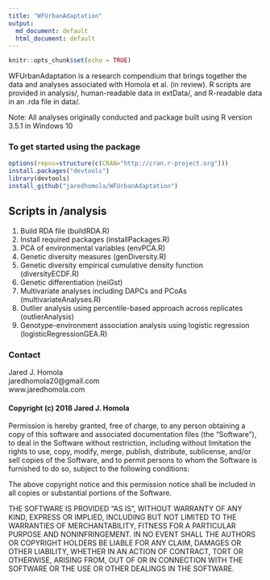 ```yaml
---
title: "WFUrbanAdaptation"
output:
  md_document: default
  html_document: default
---
```


```r
knitr::opts_chunk$set(echo = TRUE)
```


WFUrbanAdaptation is a research compendium that brings together the data and analyses associated with Homola et al. (in review). R scripts are provided in analysis/, human-readable data in extData/, and R-readable data in an .rda file in data/. 

Note: All analyses originally conducted and package built using R version 3.5.1 in Windows 10

### To get started using the package

```r
options(repos=structure(c(CRAN="http://cran.r-project.org")))
install.packages("devtools")
library(devtools)
install_github("jaredhomola/WFUrbanAdaptation")
```

## Scripts in /analysis
1. Build RDA file (buildRDA.R)
2. Install required packages (installPackages.R)
3. PCA of environmental variables (envPCA.R)
4. Genetic diversity measures (genDiversity.R)
5. Genetic diversity empirical cumulative density function (diversityECDF.R)
6. Genetic differentiation (neiGst)
7. Multivariate analyses including DAPCs and PCoAs (multivariateAnalyses.R)
8. Outlier analysis using percentile-based approach across replicates (outlierAnalysis)
9. Genotype-environment association analysis using logistic regression (logisticRegressionGEA.R)

### Contact
Jared J. Homola  
jaredhomola20@gmail.com  
www.jaredhomola.com  


#### Copyright (c) 2018 Jared J. Homola

Permission is hereby granted, free of charge, to any person obtaining a copy of this software and associated documentation files (the "Software"), to deal in the Software without restriction, including without limitation the rights to use, copy, modify, merge, publish, distribute, sublicense, and/or sell copies of the Software, and to permit persons to whom the Software is furnished to do so, subject to the following conditions:

The above copyright notice and this permission notice shall be included in all copies or substantial portions of the Software.

THE SOFTWARE IS PROVIDED "AS IS", WITHOUT WARRANTY OF ANY KIND, EXPRESS OR IMPLIED, INCLUDING BUT NOT LIMITED TO THE WARRANTIES OF MERCHANTABILITY, FITNESS FOR A PARTICULAR PURPOSE AND NONINFRINGEMENT. IN NO EVENT SHALL THE AUTHORS OR COPYRIGHT HOLDERS BE LIABLE FOR ANY CLAIM, DAMAGES OR OTHER LIABILITY, WHETHER IN AN ACTION OF CONTRACT, TORT OR OTHERWISE, ARISING FROM, OUT OF OR IN CONNECTION WITH THE SOFTWARE OR THE USE OR OTHER DEALINGS IN THE SOFTWARE.
